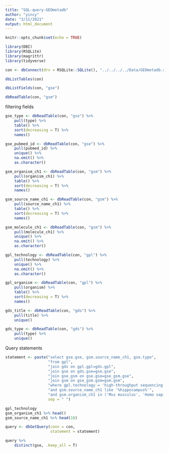 ```yaml
---
title: "SQL-query-GEOmetadb"
author: "yincy"
date: "3/11/2021"
output: html_document
---
```


```r
knitr::opts_chunk$set(echo = TRUE)
```


```r
library(DBI)
library(RSQLite)
library(magrittr)
library(tidyverse)
```

```r
con <- dbConnect(drv = RSQLite::SQLite(), "../../../../Data/GEOmetadb.sqlite")
```

```r
dbListTables(con)
```

```r
dbListFields(con, "gse")
```

```r
dbReadTable(con, "gsm")
```

filtering fields    
```r
gse_type <- dbReadTable(con, "gse") %>% 
    pull(type) %>% 
    table() %>% 
    sort(decreasing = T) %>% 
    names()

gse_pubmed_id <- dbReadTable(con, "gse") %>% 
    pull(pubmed_id) %>% 
    unique() %>% 
    na.omit() %>% 
    as.character()

gsm_organism_ch1 <- dbReadTable(con, "gsm") %>% 
    pull(organism_ch1) %>% 
    table() %>% 
    sort(decreasing = T) %>% 
    names()

gsm_source_name_ch1 <- dbReadTable(con, "gsm") %>% 
    pull(source_name_ch1) %>% 
    table() %>% 
    sort(decreasing = T) %>% 
    names()

gsm_molecule_ch1 <- dbReadTable(con, "gsm") %>% 
    pull(molecule_ch1) %>% 
    unique() %>% 
    na.omit() %>% 
    as.character()

gpl_technology <- dbReadTable(con, "gpl") %>% 
    pull(technology) %>% 
    unique() %>% 
    na.omit() %>% 
    as.character()

gpl_organism <- dbReadTable(con, "gpl") %>% 
    pull(organism) %>% 
    table() %>% 
    sort(decreasing = T) %>% 
    names()

gds_title <- dbReadTable(con, "gds") %>% 
    pull(title) %>% 
    unique()

gds_type <- dbReadTable(con, "gds") %>% 
    pull(type) %>% 
    unique()
```


Query statements  
```r
statement <- paste("select gse.gse, gsm.source_name_ch1, gse.type", 
                   "from gpl", 
                   "join gds on gpl.gpl=gds.gpl", 
                   "join gse on gds.gse=gse.gse", 
                   "join gse_gsm on gse.gse=gse_gsm.gse",
                   "join gsm on gse_gsm.gsm=gsm.gsm",  
                   "where gpl.technology = 'high-throughput sequencing'", 
                   "and gsm.source_name_ch1 like '%hippocampus%'", 
                   "and gsm.organism_ch1 in ('Mus musculus', 'Homo sapiens')",
                   sep = " ")
```

```r
gpl_technology 
gsm_organism_ch1 %>% head()
gsm_source_name_ch1 %>% head(10)
```


```r
query <- dbGetQuery(conn = con, 
                    statement = statement)

query %>% 
    distinct(gse, .keep_all = T)
```





